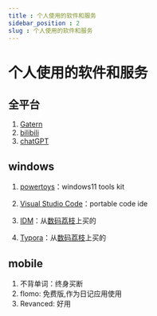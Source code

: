```yaml
---
title : 个人使用的软件和服务
sidebar_position : 2
slug : 个人使用的软件和服务
---
```

# 个人使用的软件和服务

## 全平台
 
1. [Gatern](https://gatern.com/)
2. [bilibili](http://www.bilibil.com)
3. [chatGPT](https://chat.openai.com/)

## windows
 
1. [powertoys](https://docs.microsoft.com/en-us/windows/powertoys/)：windows11 tools kit
 
2. [Visual Studio Code](https://code.visualstudio.com)：portable code ide
 
3. [IDM](https://store.lizhi.io/ucenter/sku_code/id/675672)：从[数码荔枝](https://store.lizhi.io/)上买的
 
4. [Typora](https://store.lizhi.io/site/products/id/520)：从[数码荔枝](https://store.lizhi.io/)上买的

 
## mobile
 
1. 不背单词：终身买断
2. flomo: 免费版,作为日记应用使用
3. Revanced: 好用